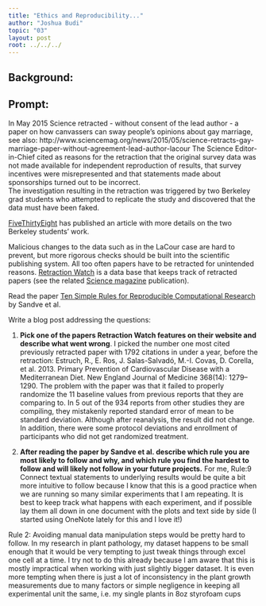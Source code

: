 ```yaml
---
title: "Ethics and Reproducibility..."
author: "Joshua Budi"
topic: "03"
layout: post
root: ../../../
---
```


## Background:

## Prompt:


In May 2015 Science retracted - without consent of the lead author - a paper on  how canvassers can sway people's opinions about gay marriage, 
see also: http://www.sciencemag.org/news/2015/05/science-retracts-gay-marriage-paper-without-agreement-lead-author-lacour
The Science Editor-in-Chief cited as reasons for the retraction that the original survey data was not made available for independent reproduction of results, that survey incentives were misrepresented and that statements made about sponsorships turned out to be incorrect.<br>
The investigation resulting in the retraction was triggered by two  Berkeley grad students who attempted to replicate the study and discovered that the data must have been faked.

[FiveThirtyEight](https://fivethirtyeight.com/features/how-two-grad-students-uncovered-michael-lacour-fraud-and-a-way-to-change-opinions-on-transgender-rights/) has published an article with more details on the two Berkeley students' work.

Malicious changes to the data such as in the LaCour case are hard to prevent, but more rigorous checks should be built into the scientific publishing system. All too often papers have to be retracted for unintended reasons. [Retraction Watch](https://retractionwatch.com/) is a data base that keeps track of retracted papers (see the related [Science magazine](https://www.sciencemag.org/news/2018/10/what-massive-database-retracted-papers-reveals-about-science-publishing-s-death-penalty) publication). 

Read the paper [Ten Simple Rules for Reproducible Computational Research](https://journals.plos.org/ploscompbiol/article?id=10.1371/journal.pcbi.1003285) by Sandve et al.


Write a blog post addressing the questions: 

1. **Pick one of the papers Retraction Watch features on their website and describe what went wrong**. 
I picked the number one most cited previously retracted paper with 1792 citations in under a year, before the retraction: Estruch, R., E. Ros, J. Salas-Salvadó, M.-I. Covas, D. Corella, et al. 2013. Primary Prevention of Cardiovascular Disease with a Mediterranean Diet. New England Journal of Medicine 368(14): 1279–1290.
The problem with the paper was that it failed to properly randomize the 11 baseline values from previous reports that they are comparing to. In 5 out of the 934 reports from other studies they are compiling, 
they mistakenly reported standard error of mean to be standard deviation. Although after reanalysis, the result did not change. 
In addition, there were some protocol deviations and enrollment of participants who did not get randomized treatment. 

2. **After reading the paper by Sandve et al. describe which rule you are most likely to follow and why, and which rule you find the hardest to follow and will likely not follow in your future projects.**
For me, Rule:9 Connect textual statements to underlying results would be quite a bit more intuitive to follow because I know that this is a good practice when we are running so many similar experiments 
that I am repeating. It is best to keep track what happens with each experiment, and if possible lay them all down in one document with the plots and text side by side (I started using OneNote lately for 
this and I love it!)

Rule 2: Avoiding manual data manipulation steps would be pretty hard to follow. In my research in plant pathology, my dataset happens to be small enough that it would be very tempting to just 
tweak things through excel one cell at a time. I try not to do this already because I am aware that this is mostly impractical when working with just slightly bigger dataset. It is even more tempting 
when there is just a lot of inconsistency in the plant growth measurements due to many factors or simple negligence in keeping all experimental unit the same, i.e. my single plants in 8oz styrofoam cups 
